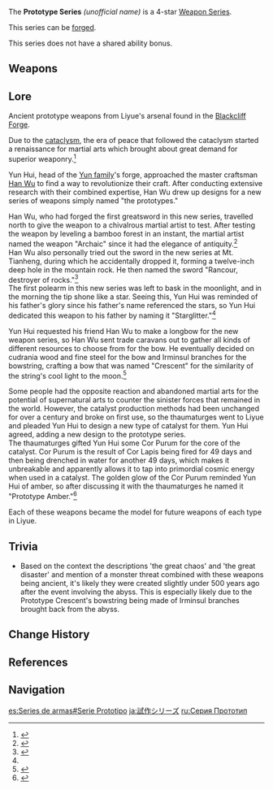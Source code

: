 {{Weapon Series Infobox
|rarity  = 4
|region  = Liyue
|naming  = Weapon name: Prototype ''noun''
|lore    = [[Blackcliff Forge]] weapons
|other   = One of two forged weapon series available since [[Version 1.0]]
}}
The '''Prototype Series''' ''(unofficial name)'' is a 4-star [[Weapon Series]].

This series can be [[Forging|forged]].

This series does not have a shared ability bonus.

==Weapons==
{{Weapons by Category Table|type=Prototype Series}}

==Lore==
Ancient prototype weapons from Liyue's arsenal found in the [[Blackcliff Forge]].

Due to the [[cataclysm]], the era of peace that followed the cataclysm started a renaissance for martial arts which brought about great demand for superior weaponry.<ref name="Proto Starglitter">{{Ref/Weapon|Prototype Starglitter}}</ref>

Yun Hui, head of the [[Yun Family|Yun family]]'s forge, approached the master craftsman [[Han Wu]] to find a way to revolutionize their craft. After conducting extensive research with their combined expertise, Han Wu drew up designs for a new series of weapons simply named "the prototypes."

Han Wu, who had forged the first greatsword in this new series, travelled north to give the weapon to a chivalrous martial artist to test. After testing the weapon by leveling a bamboo forest in an instant, the martial artist named the weapon "Archaic" since it had the elegance of antiquity.<ref>{{Ref/Weapon|Prototype Archaic}}</ref><br />
Han Wu also personally tried out the sword in the new series at Mt. Tianheng, during which he accidentally dropped it, forming a twelve-inch deep hole in the mountain rock. He then named the sword "Rancour, destroyer of rocks."<ref>{{Ref/Weapon|Prototype Rancour}}</ref><br />
The first polearm in this new series was left to bask in the moonlight, and in the morning the tip shone like a star. Seeing this, Yun Hui was reminded of his father's glory since his father's name referenced the stars, so Yun Hui dedicated this weapon to his father by naming it "Starglitter."<ref name="Proto Starglitter"/>

Yun Hui requested his friend Han Wu to make a longbow for the new weapon series, so Han Wu sent trade caravans out to gather all kinds of different resources to choose from for the bow. He eventually decided on cudrania wood and fine steel for the bow and Irminsul branches for the bowstring, crafting a bow that was named "Crescent" for the similarity of the string's cool light to the moon.<ref>{{Ref/Weapon|Prototype Crescent}}</ref>

Some people had the opposite reaction and abandoned martial arts for the potential of supernatural arts to counter the sinister forces that remained in the world. However, the catalyst production methods had been unchanged for over a century and broke on first use, so the thaumaturges went to Liyue and pleaded Yun Hui to design a new type of catalyst for them. Yun Hui agreed, adding a new design to the prototype series.<br />
The thaumaturges gifted Yun Hui some Cor Purum for the core of the catalyst. Cor Purum is the result of Cor Lapis being fired for 49 days and then being drenched in water for another 49 days, which makes it unbreakable and apparently allows it to tap into primordial cosmic energy when used in a catalyst. The golden glow of the Cor Purum reminded Yun Hui of amber, so after discussing it with the thaumaturges he named it "Prototype Amber."<ref>{{Ref/Weapon|Prototype Amber}}</ref>

Each of these weapons became the model for future weapons of each type in Liyue.

==Trivia==
*Based on the context the descriptions 'the great chaos' and 'the great disaster' and mention of a monster threat combined with these weapons being ancient, it's likely they were created slightly under 500 years ago after the event involving the abyss. This is especially likely due to the Prototype Crescent's bowstring being made of Irminsul branches brought back from the abyss.

==Change History==
{{Change History|1.0}}

==References==
{{Reflist}}

==Navigation==
{{Weapon Series Navbox}}

[[es:Series de armas#Serie Prototipo]]
[[ja:試作シリーズ]]
[[ru:Серия Прототип]]
